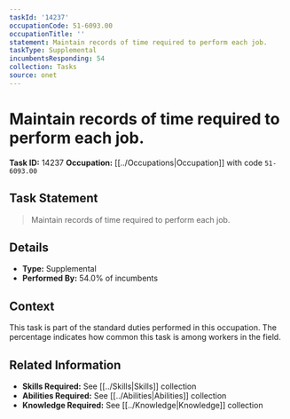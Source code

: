 ```yaml
---
taskId: '14237'
occupationCode: 51-6093.00
occupationTitle: ''
statement: Maintain records of time required to perform each job.
taskType: Supplemental
incumbentsResponding: 54
collection: Tasks
source: onet
---
```

# Maintain records of time required to perform each job.

**Task ID:** 14237
**Occupation:** [[../Occupations|Occupation]] with code `51-6093.00`

## Task Statement

> Maintain records of time required to perform each job.

## Details

- **Type:** Supplemental
- **Performed By:** 54.0% of incumbents

## Context

This task is part of the standard duties performed in this occupation. The percentage indicates how common this task is among workers in the field.

## Related Information

- **Skills Required:** See [[../Skills|Skills]] collection
- **Abilities Required:** See [[../Abilities|Abilities]] collection
- **Knowledge Required:** See [[../Knowledge|Knowledge]] collection
